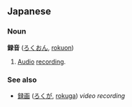 == Japanese ==
=== Noun ===
'''録音''' ([[ろくおん]], [[rokuon]])

# [[Audio]] [[recording]].

=== See also ===
* [[録画]] ([[ろくが]], [[rokuga]]) ''video recording''